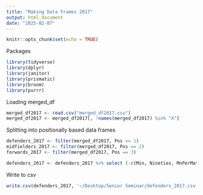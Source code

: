 ```yaml
---
title: "Making Data Frames 2017"
output: html_document
date: "2025-02-07"
---
```


```r
knitr::opts_chunk$set(echo = TRUE)
```

Packages

```r
library(tidyverse)
library(dplyr)
library(janitor)
library(prismatic)
library(broom)
library(purrr)
```

Loading merged_df

```r
merged_df2017 <- read.csv("merged_df2017.csv")
merged_df2017 <- merged_df2017[, !names(merged_df2017) %in% "X"]
```

Splitting into positionally based data frames

```r
defenders_2017 <- filter(merged_df2017, Pos == 1)
midfielders_2017 <- filter(merged_df2017, Pos == 2)
forwards_2017 <- filter(merged_df2017, Pos == 3)
```

```r
defenders_2017 <- defenders_2017 %>% select (-c(Min, Nineties, MnPerMatch, MnPerStart, MnPerSub, MinPerc, Compl, Subs, unSub, Gls, Ast, GA, GminPK, GPKperNine, PK, PKatt, xG, npxG, xAG, npxGxAG, xGxAG, Sh, SoT, GPerS, GPerSoT, Touches, LiveTch, AttDrib, Succ, SuccPerc, Tkld, TkldPerc, Mis, Dis, CmpTotal, AttTotal, CmpShort, AttShort, CmpMed, AttMed, CmpLong, AttLong, FKPass, Sw, TI, CK, In, Out, Str, OffPass, PassBlock, Tkl, TklW, Int, LostTkl, BlockSh, Won, Lost, SCA, GCA, PassLiveSCA, PassDeadSCA, TOSCA, ShSCA, FldSCA, DefSCA, PassLiveGCA, PassDeadGCA, TOGCA, ShGCA, FldGCA, DefGCA, onG, onGA, PlusMinus, PMperNine, OnOff, ExpOnOff, TwoCrdY, Off, Player, Born, Comp, Pos, FKShot, FKPass, PKwon))
```

Write to csv

```r
write.csv(defenders_2017, '~/Desktop/Senior Seminar/defenders_2017.csv')
```
